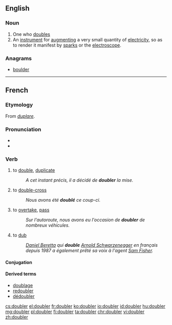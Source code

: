 ==English==

===Noun===
{{en-noun}}

# One who [[double]]s
# An [[instrument]] for [[augment]]ing a very small quantity of [[electricity]], so as to render it manifest by [[spark]]s or the [[electroscope]].

{{Webster 1913}}

===Anagrams===
* [[boulder#English|boulder]]

----

==French==

===Etymology===
From {{etyl|LL.|fr}} ''[[duplare]]''.

===Pronunciation===
* {{IPA|[duble]|lang=fr}}
* {{audio|Fr-doubler.ogg|Audio}}

===Verb===
{{fr-verb}}

# to [[double]], [[duplicate]]
#: ''A cet instant précis, il a décidé de '''doubler''' la mise.''
# to [[double-cross]]
#: ''Nous avons été '''doublé''' ce coup-ci.''
# to [[overtake]], [[pass]]
#: ''Sur l'autoroute, nous avons eu l'occasion de '''doubler''' de nombreux véhicules.''
# to [[dub]]
#: ''[[:w:Daniel Beretta|Daniel Beretta]] qui '''double''' [[:w:Arnold Schwarzenegger|Arnold Schwarzenegger]] en français depuis 1987 a également prêté sa voix à l'agent [[:w:Sam Fisher|Sam Fisher]].''

====Conjugation====
{{fr-conj-er|doubl|avoir}}

====Derived terms====
* [[doublage]]
* [[redoubler]]
* [[dédoubler]]

[[cs:doubler]]
[[el:doubler]]
[[fr:doubler]]
[[ko:doubler]]
[[io:doubler]]
[[id:doubler]]
[[hu:doubler]]
[[mg:doubler]]
[[pl:doubler]]
[[fi:doubler]]
[[ta:doubler]]
[[chr:doubler]]
[[vi:doubler]]
[[zh:doubler]]